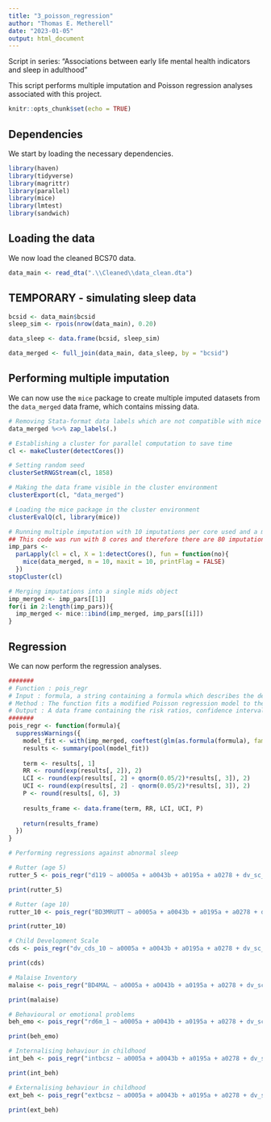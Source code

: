 ---
title: "3_poisson_regression"
author: "Thomas E. Metherell"
date: "2023-01-05"
output: html_document
---

Script in series: "Associations between early life mental health indicators and sleep in adulthood"

This script performs multiple imputation and Poisson regression analyses associated with this project.

```{r setup, include=FALSE}
knitr::opts_chunk$set(echo = TRUE)
```

## Dependencies
We start by loading the necessary dependencies.

```{r dependencies}
library(haven)
library(tidyverse)
library(magrittr)
library(parallel)
library(mice)
library(lmtest)
library(sandwich)
```

## Loading the data
We now load the cleaned BCS70 data.

```{r load_data}
data_main <- read_dta(".\\Cleaned\\data_clean.dta")
```

## TEMPORARY - simulating sleep data

```{r simulate_sleep}
bcsid <- data_main$bcsid
sleep_sim <- rpois(nrow(data_main), 0.20)

data_sleep <- data.frame(bcsid, sleep_sim)

data_merged <- full_join(data_main, data_sleep, by = "bcsid")
```

## Performing multiple imputation
We can now use the `mice` package to create multiple imputed datasets from the `data_merged` data frame, which contains missing data.

```{r mi}
# Removing Stata-format data labels which are not compatible with mice
data_merged %<>% zap_labels(.)

# Establishing a cluster for parallel computation to save time
cl <- makeCluster(detectCores())

# Setting random seed
clusterSetRNGStream(cl, 1858)

# Making the data frame visible in the cluster environment
clusterExport(cl, "data_merged")

# Loading the mice package in the cluster environment
clusterEvalQ(cl, library(mice))

# Running multiple imputation with 10 imputations per core used and a maximum of 10 iterations
## This code was run with 8 cores and therefore there are 80 imputations in total
imp_pars <-
  parLapply(cl = cl, X = 1:detectCores(), fun = function(no){
    mice(data_merged, m = 10, maxit = 10, printFlag = FALSE)
  })
stopCluster(cl)

# Merging imputations into a single mids object 
imp_merged <- imp_pars[[1]]
for(i in 2:length(imp_pars)){
  imp_merged <- mice::ibind(imp_merged, imp_pars[[i]])
}
```

## Regression
We can now perform the regression analyses.

```{r regression}
#######
# Function : pois_regr
# Input : formula, a string containing a formula which describes the dependent and independent variables in the form dep ~ ind1 + ind2 + ind3 + ...
# Method : The function fits a modified Poisson regression model to the multiply imputed data according to the specified formula, obtains the risk ratio, confidence intervals and p-values from the model and binds these into a data frame
# Output : A data frame containing the risk ratios, confidence intervals and p-values obtained from a modified Poisson regression of the specified independent variables against the dependent variable
#######
pois_regr <- function(formula){
  suppressWarnings({
    model_fit <- with(imp_merged, coeftest(glm(as.formula(formula), family = poisson(link = "log"))), vcov. = sandwich)
    results <- summary(pool(model_fit))
    
    term <- results[, 1]
    RR <- round(exp(results[, 2]), 2)
    LCI <- round(exp(results[, 2] + qnorm(0.05/2)*results[, 3]), 2)
    UCI <- round(exp(results[, 2] - qnorm(0.05/2)*results[, 3]), 2)
    P <- round(results[, 6], 3)
    
    results_frame <- data.frame(term, RR, LCI, UCI, P)
    
    return(results_frame)
  })
}

# Performing regressions against abnormal sleep

# Rutter (age 5)
rutter_5 <- pois_regr("d119 ~ a0005a + a0043b + a0195a + a0278 + dv_sc_birth + dv_par_edu_birth + tenure + prmnh + crowd + ameni + brfed")

print(rutter_5)

# Rutter (age 10)
rutter_10 <- pois_regr("BD3MRUTT ~ a0005a + a0043b + a0195a + a0278 + dv_sc_birth + dv_par_edu_birth + dv_sc_age_5 + e216a + dv_cog_abil_5 + dv_med_5 + d016 + bmi + fclrg90 + tenure + sepmumbcs + prmnh + crowd + ameni + brfed + resmove")

print(rutter_10)

# Child Development Scale
cds <- pois_regr("dv_cds_10 ~ a0005a + a0043b + a0195a + a0278 + dv_sc_birth + dv_par_edu_birth + dv_sc_age_5 + e216a + dv_cog_abil_5 + dv_med_5 + d016 + bmi + fclrg90 + tenure + sepmumbcs + prmnh + crowd + ameni + brfed + resmove")

print(cds)

# Malaise Inventory
malaise <- pois_regr("BD4MAL ~ a0005a + a0043b + a0195a + a0278 + dv_sc_birth + dv_par_edu_birth + dv_sc_age_5 + e216a + dv_cog_abil_5 + dv_med_5 + d016 + dv_bas_g + dv_med_10 + dv_sc_age_16 + bmi + fclrg90 + tenure + divorce + sepmumbcs + prmnh + crowd + ameni + brfed + resmove")

print(malaise)

# Behavioural or emotional problems
beh_emo <- pois_regr("rd6m_1 ~ a0005a + a0043b + a0195a + a0278 + dv_sc_birth + dv_par_edu_birth + dv_sc_age_5 + e216a + dv_cog_abil_5 + dv_med_5 + d016 + dv_bas_g + dv_med_10 + dv_sc_age_16 + bmi + fclrg90 + tenure + divorce + sepmumbcs + prmnh + crowd + ameni + brfed + resmove")

print(beh_emo)

# Internalising behaviour in childhood
int_beh <- pois_regr("intbcsz ~ a0005a + a0043b + a0195a + a0278 + dv_sc_birth + dv_par_edu_birth + dv_sc_age_5 + e216a + dv_cog_abil_5 + dv_med_5 + d016 + dv_bas_g + dv_med_10 + dv_sc_age_16 + bmi + fclrg90 + tenure + divorce + sepmumbcs + prmnh + crowd + ameni + brfed + resmove")

print(int_beh)

# Externalising behaviour in childhood
ext_beh <- pois_regr("extbcsz ~ a0005a + a0043b + a0195a + a0278 + dv_sc_birth + dv_par_edu_birth + dv_sc_age_5 + e216a + dv_cog_abil_5 + dv_med_5 + d016 + dv_bas_g + dv_med_10 + dv_sc_age_16 + bmi + fclrg90 + tenure + divorce + sepmumbcs + prmnh + crowd + ameni + brfed + resmove")

print(ext_beh)
```